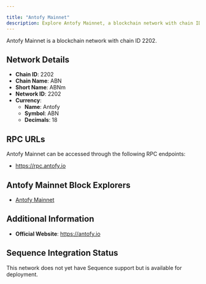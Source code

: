 ```yaml
---

title: "Antofy Mainnet"
description: Explore Antofy Mainnet, a blockchain network with chain ID 2202. Learn about its native currency, Antofy, and how to interact with the network.
---
```




Antofy Mainnet is a blockchain network with chain ID 2202.

## Network Details

- **Chain ID**: 2202
- **Chain Name**: ABN
- **Short Name**: ABNm
- **Network ID**: 2202
- **Currency**: 
  - **Name**: Antofy
  - **Symbol**: ABN
  - **Decimals**: 18

## RPC URLs

Antofy Mainnet can be accessed through the following RPC endpoints:

- https://rpc.antofy.io

## Antofy Mainnet Block Explorers

- [Antofy Mainnet](https://antofyscan.com)

## Additional Information

- **Official Website**: https://antofy.io

## Sequence Integration Status

This network does not yet have Sequence support but is available for deployment.
